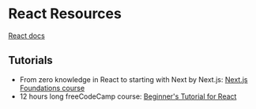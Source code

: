 
<Meta title="Resources/React" />

# React Resources

[React docs](https://react.dev/learn)

<h2 className="sb-unstyled my-2 text-2xl text-zinc-500 uppercase">Tutorials</h2>

-   From zero knowledge in React to starting with Next by Next.js: [Next.js Foundations course](https://nextjs.org/learn/foundations/about-nextjs)
-   12 hours long freeCodeCamp course: [Beginner's Tutorial for React](https://www.youtube.com/watch?v=bMknfKXIFA8)
